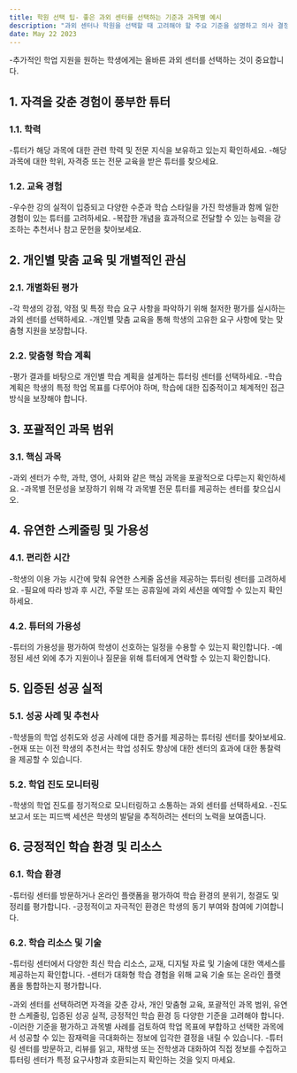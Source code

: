 ```yaml
---
title: 학원 선택 팁- 좋은 과외 센터를 선택하는 기준과 과목별 예시
description: "과외 센터나 학원을 선택할 때 고려해야 할 주요 기준을 설명하고 의사 결정 과정을 안내하는 과목별 예를 제공합니다."
date: May 22 2023
---
```

-추가적인 학업 지원을 원하는 학생에게는 올바른 과외 센터를 선택하는 것이 중요합니다.

## 1. 자격을 갖춘 경험이 풍부한 튜터
### 1.1. 학력

-튜터가 해당 과목에 대한 관련 학력 및 전문 지식을 보유하고 있는지 확인하세요.
-해당 과목에 대한 학위, 자격증 또는 전문 교육을 받은 튜터를 찾으세요.
### 1.2. 교육 경험

-우수한 강의 실적이 입증되고 다양한 수준과 학습 스타일을 가진 학생들과 함께 일한 경험이 있는 튜터를 고려하세요.
-복잡한 개념을 효과적으로 전달할 수 있는 능력을 강조하는 추천서나 참고 문헌을 찾아보세요.
## 2. 개인별 맞춤 교육 및 개별적인 관심
### 2.1. 개별화된 평가

-각 학생의 강점, 약점 및 특정 학습 요구 사항을 파악하기 위해 철저한 평가를 실시하는 과외 센터를 선택하세요.
-개인별 맞춤 교육을 통해 학생의 고유한 요구 사항에 맞는 맞춤형 지원을 보장합니다.
### 2.2. 맞춤형 학습 계획

-평가 결과를 바탕으로 개인별 학습 계획을 설계하는 튜터링 센터를 선택하세요.
-학습 계획은 학생의 특정 학업 목표를 다루어야 하며, 학습에 대한 집중적이고 체계적인 접근 방식을 보장해야 합니다.
## 3. 포괄적인 과목 범위
### 3.1. 핵심 과목

-과외 센터가 수학, 과학, 영어, 사회와 같은 핵심 과목을 포괄적으로 다루는지 확인하세요.
-과목별 전문성을 보장하기 위해 각 과목별 전문 튜터를 제공하는 센터를 찾으십시오.
## 4. 유연한 스케줄링 및 가용성
### 4.1. 편리한 시간

-학생의 이용 가능 시간에 맞춰 유연한 스케줄 옵션을 제공하는 튜터링 센터를 고려하세요.
-필요에 따라 방과 후 시간, 주말 또는 공휴일에 과외 세션을 예약할 수 있는지 확인하세요.
### 4.2. 튜터의 가용성

-튜터의 가용성을 평가하여 학생이 선호하는 일정을 수용할 수 있는지 확인합니다.
-예정된 세션 외에 추가 지원이나 질문을 위해 튜터에게 연락할 수 있는지 확인합니다.
## 5. 입증된 성공 실적
### 5.1. 성공 사례 및 추천사

-학생들의 학업 성취도와 성공 사례에 대한 증거를 제공하는 튜터링 센터를 찾아보세요.
-현재 또는 이전 학생의 추천서는 학업 성취도 향상에 대한 센터의 효과에 대한 통찰력을 제공할 수 있습니다.
### 5.2. 학업 진도 모니터링

-학생의 학업 진도를 정기적으로 모니터링하고 소통하는 과외 센터를 선택하세요.
-진도 보고서 또는 피드백 세션은 학생의 발달을 추적하려는 센터의 노력을 보여줍니다.
## 6. 긍정적인 학습 환경 및 리소스
### 6.1. 학습 환경

-튜터링 센터를 방문하거나 온라인 플랫폼을 평가하여 학습 환경의 분위기, 청결도 및 정리를 평가합니다.
-긍정적이고 자극적인 환경은 학생의 동기 부여와 참여에 기여합니다.
### 6.2. 학습 리소스 및 기술

-튜터링 센터에서 다양한 최신 학습 리소스, 교재, 디지털 자료 및 기술에 대한 액세스를 제공하는지 확인합니다.
-센터가 대화형 학습 경험을 위해 교육 기술 또는 온라인 플랫폼을 통합하는지 평가합니다.


-과외 센터를 선택하려면 자격을 갖춘 강사, 개인 맞춤형 교육, 포괄적인 과목 범위, 유연한 스케줄링, 입증된 성공 실적, 긍정적인 학습 환경 등 다양한 기준을 고려해야 합니다. 
-이러한 기준을 평가하고 과목별 사례를 검토하여 학업 목표에 부합하고 선택한 과목에서 성공할 수 있는 잠재력을 극대화하는 정보에 입각한 결정을 내릴 수 있습니다. 
-튜터링 센터를 방문하고, 리뷰를 읽고, 재학생 또는 전학생과 대화하여 직접 정보를 수집하고 튜터링 센터가 특정 요구사항과 호환되는지 확인하는 것을 잊지 마세요.
